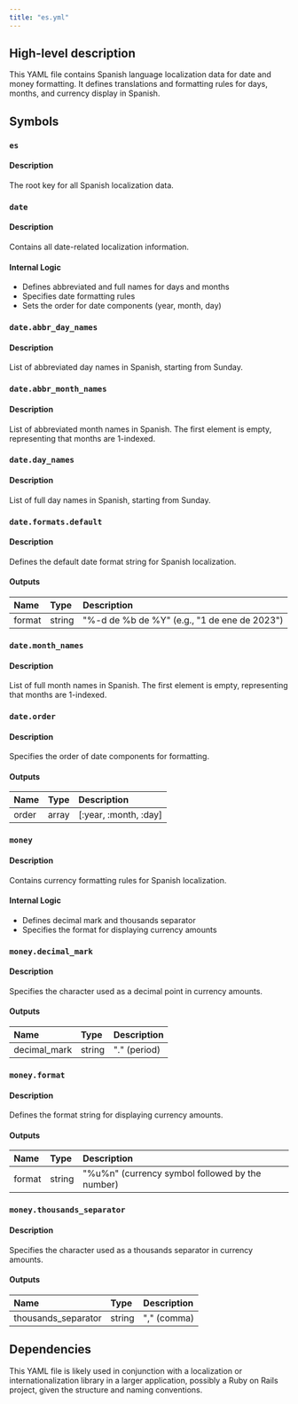 ```yaml
---
title: "es.yml"
---
```


## High-level description
This YAML file contains Spanish language localization data for date and money formatting. It defines translations and formatting rules for days, months, and currency display in Spanish.

## Symbols

### `es`
#### Description
The root key for all Spanish localization data.

### `date`
#### Description
Contains all date-related localization information.

#### Internal Logic
- Defines abbreviated and full names for days and months
- Specifies date formatting rules
- Sets the order for date components (year, month, day)

### `date.abbr_day_names`
#### Description
List of abbreviated day names in Spanish, starting from Sunday.

### `date.abbr_month_names`
#### Description
List of abbreviated month names in Spanish. The first element is empty, representing that months are 1-indexed.

### `date.day_names`
#### Description
List of full day names in Spanish, starting from Sunday.

### `date.formats.default`
#### Description
Defines the default date format string for Spanish localization.

#### Outputs
| Name | Type | Description |
|:-----|:-----|:------------|
| format | string | "%-d de %b de %Y" (e.g., "1 de ene de 2023") |

### `date.month_names`
#### Description
List of full month names in Spanish. The first element is empty, representing that months are 1-indexed.

### `date.order`
#### Description
Specifies the order of date components for formatting.

#### Outputs
| Name | Type | Description |
|:-----|:-----|:------------|
| order | array | [:year, :month, :day] |

### `money`
#### Description
Contains currency formatting rules for Spanish localization.

#### Internal Logic
- Defines decimal mark and thousands separator
- Specifies the format for displaying currency amounts

### `money.decimal_mark`
#### Description
Specifies the character used as a decimal point in currency amounts.

#### Outputs
| Name | Type | Description |
|:-----|:-----|:------------|
| decimal_mark | string | "." (period) |

### `money.format`
#### Description
Defines the format string for displaying currency amounts.

#### Outputs
| Name | Type | Description |
|:-----|:-----|:------------|
| format | string | "%u%n" (currency symbol followed by the number) |

### `money.thousands_separator`
#### Description
Specifies the character used as a thousands separator in currency amounts.

#### Outputs
| Name | Type | Description |
|:-----|:-----|:------------|
| thousands_separator | string | "," (comma) |

## Dependencies
This YAML file is likely used in conjunction with a localization or internationalization library in a larger application, possibly a Ruby on Rails project, given the structure and naming conventions.